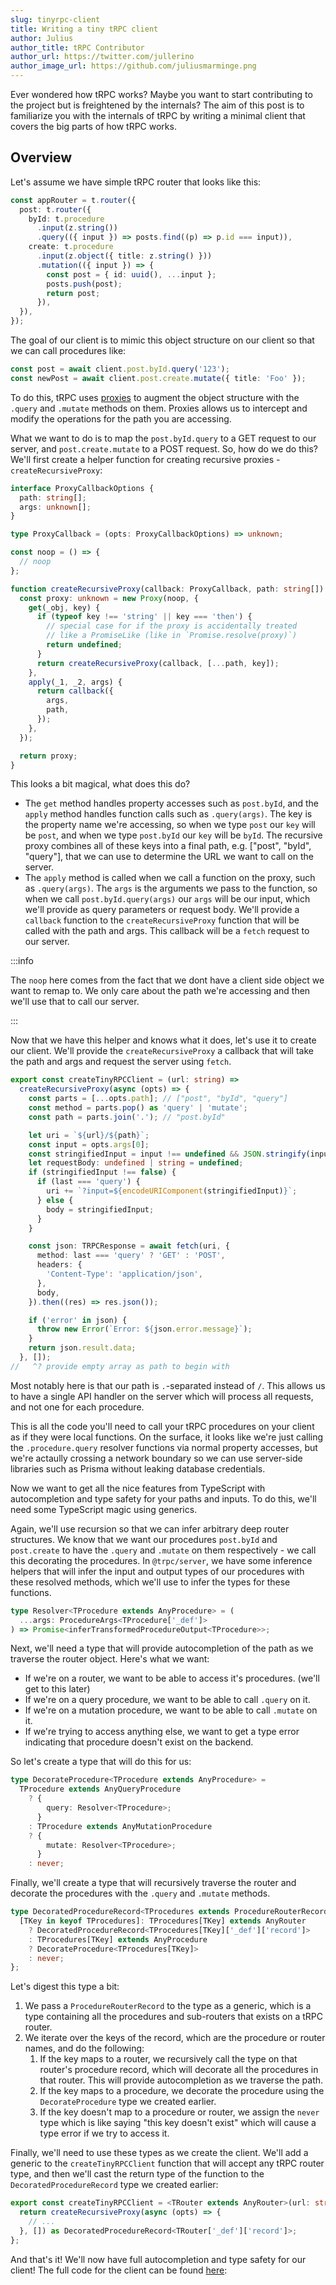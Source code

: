 ```yaml
---
slug: tinyrpc-client
title: Writing a tiny tRPC client
author: Julius
author_title: tRPC Contributor
author_url: https://twitter.com/jullerino
author_image_url: https://github.com/juliusmarminge.png
---
```


Ever wondered how tRPC works? Maybe you want to start contributing to the project but is freightened by the internals? The aim of this post is to familiarize you with the internals of tRPC by writing a minimal client that covers the big parts of how tRPC works.

## Overview

Let's assume we have simple tRPC router that looks like this:

```ts
const appRouter = t.router({
  post: t.router({
    byId: t.procedure
      .input(z.string())
      .query(({ input }) => posts.find((p) => p.id === input)),
    create: t.procedure
      .input(z.object({ title: z.string() }))
      .mutation(({ input }) => {
        const post = { id: uuid(), ...input };
        posts.push(post);
        return post;
      }),
  }),
});
```

The goal of our client is to mimic this object structure on our client so that we can call procedures like:

```ts
const post = await client.post.byId.query('123');
const newPost = await client.post.create.mutate({ title: 'Foo' });
```

To do this, tRPC uses [proxies](https://mdn.io/proxy) to augment the object structure with the `.query` and `.mutate` methods on them. Proxies allows us to intercept and modify the operations for the path you are accessing.

What we want to do is to map the `post.byId.query` to a GET request to our server, and `post.create.mutate` to a POST request. So, how do we do this? We'll first create a helper function for creating recursive proxies - `createRecursiveProxy`:

```ts
interface ProxyCallbackOptions {
  path: string[];
  args: unknown[];
}

type ProxyCallback = (opts: ProxyCallbackOptions) => unknown;

const noop = () => {
  // noop
};

function createRecursiveProxy(callback: ProxyCallback, path: string[]) {
  const proxy: unknown = new Proxy(noop, {
    get(_obj, key) {
      if (typeof key !== 'string' || key === 'then') {
        // special case for if the proxy is accidentally treated
        // like a PromiseLike (like in `Promise.resolve(proxy)`)
        return undefined;
      }
      return createRecursiveProxy(callback, [...path, key]);
    },
    apply(_1, _2, args) {
      return callback({
        args,
        path,
      });
    },
  });

  return proxy;
}
```

This looks a bit magical, what does this do?

- The `get` method handles property accesses such as `post.byId`, and the `apply` method handles function calls such as `.query(args)`. The key is the property name we're accessing, so when we type `post` our `key` will be `post`, and when we type `post.byId` our `key` will be `byId`. The recursive proxy combines all of these keys into a final path, e.g. ["post", "byId", "query"], that we can use to determine the URL we want to call on the server.
- The `apply` method is called when we call a function on the proxy, such as `.query(args)`. The `args` is the arguments we pass to the function, so when we call `post.byId.query(args)` our `args` will be our input, which we'll provide as query parameters or request body. We'll provide a `callback` function to the `createRecursiveProxy` function that will be called with the path and args. This callback will be a `fetch` request to our server.

:::info

The `noop` here comes from the fact that we dont have a client side object we want to remap to. We only care about the path we're accessing and then we'll use that to call our server.

:::

Now that we have this helper and knows what it does, let's use it to create our client. We'll provide the `createRecursiveProxy` a callback that will take the path and args and request the server using `fetch`.

```ts
export const createTinyRPCClient = (url: string) =>
  createRecursiveProxy(async (opts) => {
    const parts = [...opts.path]; // ["post", "byId", "query"]
    const method = parts.pop() as 'query' | 'mutate';
    const path = parts.join('.'); // "post.byId"

    let uri = `${url}/${path}`;
    const input = opts.args[0];
    const stringifiedInput = input !== undefined && JSON.stringify(input);
    let requestBody: undefined | string = undefined;
    if (stringifiedInput !== false) {
      if (last === 'query') {
        uri += `?input=${encodeURIComponent(stringifiedInput)}`;
      } else {
        body = stringifiedInput;
      }
    }

    const json: TRPCResponse = await fetch(uri, {
      method: last === 'query' ? 'GET' : 'POST',
      headers: {
        'Content-Type': 'application/json',
      },
      body,
    }).then((res) => res.json());

    if ('error' in json) {
      throw new Error(`Error: ${json.error.message}`);
    }
    return json.result.data;
  }, []);
//   ^? provide empty array as path to begin with
```

Most notably here is that our path is `.`-separated instead of `/`. This allows us to have a single API handler on the server which will process all requests, and not one for each procedure.

This is all the code you'll need to call your tRPC procedures on your client as if they were local functions. On the surface, it looks like we're just calling the `.procedure.query` resolver functions via normal property accesses, but we're actaully crossing a network boundary so we can use server-side libraries such as Prisma without leaking database credentials.

Now we want to get all the nice features from TypeScript with autocompletion and type safety for your paths and inputs. To do this, we'll need some TypeScript magic using generics.

Again, we'll use recursion so that we can infer arbitrary deep router structures. We know that we want our procedures `post.byId` and `post.create` to have the `.query` and `.mutate` on them respectively - we call this decorating the procedures. In `@trpc/server`, we have some inference helpers that will infer the input and output types of our procedures with these resolved methods, which we'll use to infer the types for these functions.

```ts
type Resolver<TProcedure extends AnyProcedure> = (
  ...args: ProcedureArgs<TProcedure['_def']>
) => Promise<inferTransformedProcedureOutput<TProcedure>>;
```

Next, we'll need a type that will provide autocompletion of the path as we traverse the router object. Here's what we want:

- If we're on a router, we want to be able to access it's procedures. (we'll get to this later)
- If we're on a query procedure, we want to be able to call `.query` on it.
- If we're on a mutation procedure, we want to be able to call `.mutate` on it.
- If we're trying to access anything else, we want to get a type error indicating that procedure doesn't exist on the backend.

So let's create a type that will do this for us:

```ts
type DecorateProcedure<TProcedure extends AnyProcedure> =
  TProcedure extends AnyQueryProcedure
    ? {
        query: Resolver<TProcedure>;
      }
    : TProcedure extends AnyMutationProcedure
    ? {
        mutate: Resolver<TProcedure>;
      }
    : never;
```

Finally, we'll create a type that will recursively traverse the router and decorate the procedures with the `.query` and `.mutate` methods.

```ts
type DecoratedProcedureRecord<TProcedures extends ProcedureRouterRecord> = {
  [TKey in keyof TProcedures]: TProcedures[TKey] extends AnyRouter
    ? DecoratedProcedureRecord<TProcedures[TKey]['_def']['record']>
    : TProcedures[TKey] extends AnyProcedure
    ? DecorateProcedure<TProcedures[TKey]>
    : never;
};
```

Let's digest this type a bit:

1. We pass a `ProcedureRouterRecord` to the type as a generic, which is a type containing all the procedures and sub-routers that exists on a tRPC router.
2. We iterate over the keys of the record, which are the procedure or router names, and do the following:
   1. If the key maps to a router, we recursively call the type on that router's procedure record, which will decorate all the procedures in that router. This will provide autocompletion as we traverse the path.
   2. If the key maps to a procedure, we decorate the procedure using the `DecorateProcedure` type we created earlier.
   3. If the key doesn't map to a procedure or router, we assign the `never` type which is like saying "this key doesn't exist" which will cause a type error if we try to access it.

Finally, we'll need to use these types as we create the client. We'll add a generic to the `createTinyRPCClient` function that will accept any tRPC router type, and then we'll cast the return type of the function to the `DecoratedProcedureRecord` type we created earlier:

```ts
export const createTinyRPCClient = <TRouter extends AnyRouter>(url: string) => {
  return createRecursiveProxy(async (opts) => {
    // ...
  }, []) as DecoratedProcedureRecord<TRouter['_def']['record']>;
};
```

And that's it! We'll now have full autocompletion and type safety for our client! The full code for the client can be found [here](https://github.com/trpc/trpc/blob/f08e36476fc0f09d512f63bfc1b225b417058dd0/packages/tests/server/minitrpc.ts):
